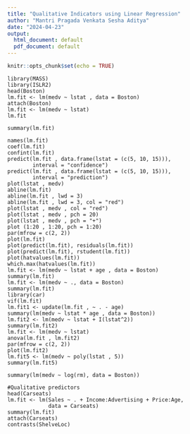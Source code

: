 ---
title: "Qualitative Indicators using Linear Regression"
author: "Mantri Pragada Venkata Sesha Aditya"
date: "2024-04-23"
output:
  html_document: default
  pdf_document: default
---


```{r setup, include=FALSE}
knitr::opts_chunk$set(echo = TRUE)
```


```
library(MASS)
library(ISLR2)
head(Boston)
lm.fit <- lm(medv ~ lstat , data = Boston)
attach(Boston)
lm.fit <- lm(medv ~ lstat)
lm.fit
```
```
summary(lm.fit)
```
```
names(lm.fit)
coef(lm.fit)
confint(lm.fit)
predict(lm.fit , data.frame(lstat = (c(5, 10, 15))),
        interval = "confidence")
predict(lm.fit , data.frame(lstat = (c(5, 10, 15))),
        interval = "prediction")
plot(lstat , medv)
abline(lm.fit)
abline(lm.fit , lwd = 3)
abline(lm.fit , lwd = 3, col = "red")
plot(lstat , medv , col = "red")
plot(lstat , medv , pch = 20)
plot(lstat , medv , pch = "+")
plot (1:20 , 1:20, pch = 1:20)
par(mfrow = c(2, 2))
plot(lm.fit)
plot(predict(lm.fit), residuals(lm.fit))
plot(predict(lm.fit), rstudent(lm.fit))
plot(hatvalues(lm.fit))
which.max(hatvalues(lm.fit))
lm.fit <- lm(medv ~ lstat + age , data = Boston)
summary(lm.fit)
lm.fit <- lm(medv ~ ., data = Boston)
summary(lm.fit)
library(car)
vif(lm.fit)
lm.fit1 <- update(lm.fit , ~ . - age)
summary(lm(medv ~ lstat * age , data = Boston))
lm.fit2 <- lm(medv ~ lstat + I(lstat^2))
summary(lm.fit2)
lm.fit <- lm(medv ~ lstat)
anova(lm.fit , lm.fit2)
par(mfrow = c(2, 2))
plot(lm.fit2)
lm.fit5 <- lm(medv ~ poly(lstat , 5))
summary(lm.fit5)

summary(lm(medv ~ log(rm), data = Boston))

#Qualitative predictors
head(Carseats)
lm.fit <- lm(Sales ~ . + Income:Advertising + Price:Age,
             data = Carseats)
summary(lm.fit)
attach(Carseats)
contrasts(ShelveLoc)
```

